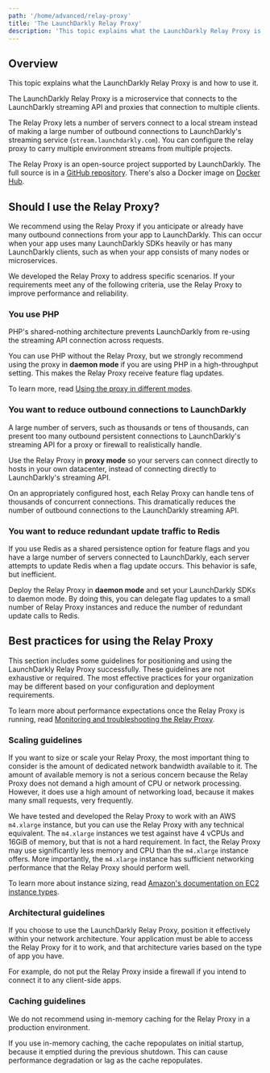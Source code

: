```yaml
---
path: '/home/advanced/relay-proxy'
title: 'The LaunchDarkly Relay Proxy'
description: 'This topic explains what the LaunchDarkly Relay Proxy is and how to use it. The LaunchDarkly Relay Proxy is an open-source microservice that connects to LaunchDarkly. The Relay Proxy lets servers connect to a local stream instead of making outbound connections to LaunchDarkly''s streaming service.'
---
```


## Overview

This topic explains what the LaunchDarkly Relay Proxy is and how to use it.

The LaunchDarkly Relay Proxy is a microservice that connects to the LaunchDarkly streaming API and proxies that connection to multiple clients.

The Relay Proxy lets a number of servers connect to a local stream instead of making a large number of outbound connections to LaunchDarkly's streaming service (`stream.launchdarkly.com`). You can configure the relay proxy to carry multiple environment streams from multiple projects.

The Relay Proxy is an open-source project supported by LaunchDarkly. The full source is in a [GitHub repository](https://github.com/launchdarkly/ld-relay). There's also a Docker image on [Docker Hub](https://hub.docker.com/r/launchdarkly/ld-relay).

## Should I use the Relay Proxy?

We recommend using the Relay Proxy if you anticipate or already have many outbound connections from your app to LaunchDarkly. This can occur when your app uses many LaunchDarkly SDKs heavily or has many LaunchDarkly clients, such as when your app consists of many nodes or microservices.

We developed the Relay Proxy to address specific scenarios. If your requirements meet any of the following criteria, use the Relay Proxy to improve performance and reliability.

### You use PHP

PHP's shared-nothing architecture prevents LaunchDarkly from re-using the streaming API connection across requests.

You can use PHP without the Relay Proxy, but we strongly recommend using the proxy in **daemon mode** if you are using PHP in a high-throughput setting. This makes the Relay Proxy receive feature flag updates.

To learn more, read [Using the proxy in different modes](/home/advanced/relay-proxy/using#using-the-proxy-in-different-modes).

### You want to reduce outbound connections to LaunchDarkly

A large number of servers, such as thousands or tens of thousands, can present too many outbound persistent connections to LaunchDarkly's streaming API for a proxy or firewall to realistically handle.

Use the Relay Proxy in **proxy mode** so your servers can connect directly to hosts in your own datacenter, instead of connecting directly to LaunchDarkly's streaming API.

On an appropriately configured host, each Relay Proxy can handle tens of thousands of concurrent connections. This dramatically reduces the number of outbound connections to the LaunchDarkly streaming API.

### You want to reduce redundant update traffic to Redis

If you use Redis as a shared persistence option for feature flags and you have a large number of servers connected to LaunchDarkly, each server attempts to update Redis when a flag update occurs. This behavior is safe, but inefficient.

Deploy the Relay Proxy in **daemon mode** and set your LaunchDarkly SDKs to daemon mode. By doing this, you can delegate flag updates to a small number of Relay Proxy instances and reduce the number of redundant update calls to Redis.

## Best practices for using the Relay Proxy

This section includes some guidelines for positioning and using the LaunchDarkly Relay Proxy successfully. These guidelines are not exhaustive or required. The most effective practices for your organization may be different based on your configuration and deployment requirements.

To learn more about performance expectations once the Relay Proxy is running, read [Monitoring and troubleshooting the Relay Proxy](/home/advanced/relay-proxy/monitoring).

### Scaling guidelines

If you want to size or scale your Relay Proxy, the most important thing to consider is the amount of dedicated network bandwidth available to it. The amount of available memory is not a serious concern because the Relay Proxy does not demand a high amount of CPU or network processing. However, it does use a high amount of networking load, because it makes many small requests, very frequently.

We have tested and developed the Relay Proxy to work with an AWS `m4.xlarge` instance, but you can use the Relay Proxy with any technical equivalent. The `m4.xlarge` instances we test against have 4 vCPUs and 16GiB of memory, but that is not a hard requirement. In fact, the Relay Proxy may use significantly less memory and CPU than the `m4.xlarge` instance offers. More importantly, the `m4.xlarge` instance has sufficient networking performance that the Relay Proxy should perform well.

To learn more about instance sizing, read [Amazon's documentation on EC2 instance types](https://aws.amazon.com/ec2/instance-types/).

### Architectural guidelines

If you choose to use the LaunchDarkly Relay Proxy, position it effectively within your network architecture. Your application must be able to access the Relay Proxy for it to work, and that architecture varies based on the type of app you have.

For example, do not put the Relay Proxy inside a firewall if you intend to connect it to any client-side apps.

### Caching guidelines

We do not recommend using in-memory caching for the Relay Proxy in a production environment.

If you use in-memory caching, the cache repopulates on initial startup, because it emptied during the previous shutdown. This can cause performance degradation or lag as the cache repopulates.
